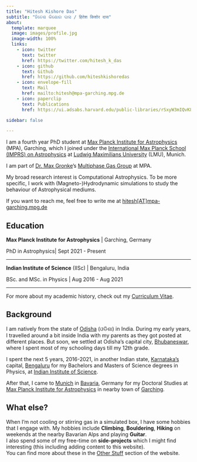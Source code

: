 ```yaml
---
title: "Hitesh Kishore Das"
subtitle: "ହିତେଶ କିଶୋର ଦାସ / हितेश किशोर दास" 
about:
  template: marquee
  image: images/profile.jpg
  image-width: 100%
  links:
    - icon: twitter
      text: twitter
      href: https://twitter.com/hitesh_k_das
    - icon: github
      text: Github
      href: https://github.com/hiteshkishoredas
    - icon: envelope-fill
      text: Mail
      href: mailto:hitesh@mpa-garching.mpg.de
    - icon: paperclip
      text: Publications
      href: https://ui.adsabs.harvard.edu/public-libraries/rSxyW3mIQvK8ArHKfTxYcQ

sidebar: false

---
```


I am a fourth year PhD student at [Max Planck Institute for Astrophysics](https://www.mpa-garching.mpg.de) (MPA), Garching, which I joined under the [International Max Planck School (IMPRS) on Astrophysics](https://www.imprs-astro.mpg.de/) at [Ludwig Maximilians University](https://www.lmu.de/en/) (LMU), Munich.

I am part of [Dr. Max Gronke](http://max.lyman-alpha.com/)'s [Multiphase Gas Group](https://www.mpa-garching.mpg.de/1020167/multiphase-gas) at MPA.

My broad research interest is Computational Astrophysics. To be more specific, I work with (Magneto-)Hydrodynamic simulations to study the behaviour of Astrophysical mediums.

If you want to reach me, feel free to write me at [hitesh[AT]mpa-garching.mpg.de](mailto:hitesh@mpa-garching.mpg.de)

## Education

**Max Planck Institute for Astrophysics** | Garching, Germany

PhD in Astrophysics| Sept 2021 - Present

___________________________________________

**Indian Institute of Science** (IISc) | Bengaluru, India 

BSc. and MSc. in Physics | Aug 2016 - Aug 2021

___________________________________________

For more about my academic history, check out my [Curriculum Vitae](cv/cv.qmd).

## Background

I am natively from the state of [Odisha](https://en.wikipedia.org/wiki/Odisha) (ଓଡିଶା) in India. During my early years, I travelled around a bit inside India with my parents as they got posted at different places. But soon, we settled at Odisha's capital city, [Bhubaneswar](https://en.wikipedia.org/wiki/Bhubaneswar), where I spent most of my schooling days till my 12th grade.

I spent the next 5 years, 2016-2021, in another Indian state, [Karnataka's](https://en.wikipedia.org/wiki/Karnataka) capital, [Bengaluru](https://en.wikipedia.org/wiki/Bangalore) for my Bachelors and Masters of Science degrees in Physics, at [Indian Institute of Science](https://iisc.ac.in/). 

After that, I came to [Munich](https://en.wikipedia.org/wiki/Munich) in [Bavaria](https://en.wikipedia.org/wiki/Bavaria), Germany for my Doctoral Studies at [Max Planck Institute for Astrophysics](https://www.mpa-garching.mpg.de/) in nearby town of [Garching](https://en.wikipedia.org/wiki/Garching).


## What else?

When I'm not cooling or stirring gas in a simulated box, I have some hobbies that I engage with. My hobbies include **Climbing**, **Bouldering**, **Hiking** on weekends at the nearby Bavarian Alps and playing **Guitar**.    
I also spend some of my free-time on **side-projects** which I might find interesting (this including adding content to this website).     
You can find more about these in the [Other Stuff](other_stuff.qmd) section of the website.
